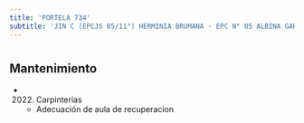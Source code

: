 ```yaml
---
title: 'PORTELA 734'
subtitle: 'JIN C (EPCJS 05/11°) HERMINIA BRUMANA - EPC N° 05 ALBINA GARCIA DE RYAN'
---
```


#


## Mantenimiento

*  (2022) Carpinterías 
    + Adecuación de aula de recuperacion



